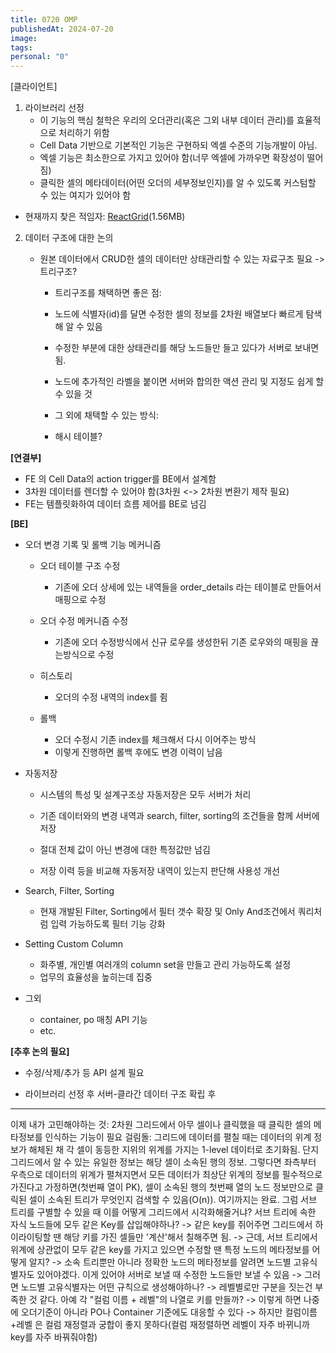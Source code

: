 ```yaml
---
title: 0720 OMP
publishedAt: 2024-07-20
image: 
tags: 
personal: "0"
---
```

[클라이언트]  

1. 라이브러리 선정
	- 이 기능의 핵심 철학은 우리의 오더관리(혹은 그외 내부 데이터 관리)를 효율적으로 처리하기 위함
	- Cell Data 기반으로 기본적인 기능은 구현하되 엑셀 수준의 기능개발이 아님.
	- 엑셀 기능은 최소한으로 가지고 있어야 함(너무 엑셀에 가까우면 확장성이 떨어짐)
	- 클릭한 셀의 메타데이터(어떤 오더의 세부정보인지)를 알 수 있도록 커스텀할 수 있는 여지가 있어야 함

- 현재까지 찾은 적임자: [ReactGrid](https://reactgrid.com/features)(1.56MB)

2. 데이터 구조에 대한 논의  

	- 원본 데이터에서 CRUD한 셀의 데이터만 상태관리할 수 있는 자료구조 필요 -> 트리구조?
		- 트리구조를 채택하면 좋은 점:
		
		- 노드에 식별자(id)를 달면 수정한 셀의 정보를 2차원 배열보다 빠르게 탐색해 알 수 있음
		- 수정한 부분에 대한 상태관리를 해당 노드들만 들고 있다가 서버로 보내면 됨.
		- 노드에 추가적인 라벨을 붙이면 서버와 합의한 액션 관리 및 지정도 쉽게 할 수 있을 것
	
		- 그 외에 채택할 수 있는 방식:
		
		- 해시 테이블?

**[연결부]**  

- FE 의 Cell Data의 action trigger를 BE에서 설계함
- 3차원 데이터를 렌더할 수 있어야 함(3차원 <-> 2차원 변환기 제작 필요)
- FE는 템플릿화하여 데이터 흐름 제어를 BE로 넘김

**[BE]**  

- 오더 변경 기록 및 롤백 기능 메커니즘

	- 오더 테이블 구조 수정
	
		- 기존에 오더 상세에 있는 내역들을 order_details 라는 테이블로 만들어서 매핑으로 수정
	
	- 오더 수정 메커니즘 수정
	
		- 기존에 오더 수정방식에서 신규 로우를 생성한뒤 기존 로우와의 매핑을 끊는방식으로 수정
	
	- 히스토리
	
		- 오더의 수정 내역의 index를 쥠
	
	- 롤백
	
		- 오더 수정시 기존 index를 체크해서 다시 이어주는 방식
		- 이렇게 진행하면 롤백 후에도 변경 이력이 남음

- 자동저장

	- 시스템의 특성 및 설계구조상 자동저장은 모두 서버가 처리
	- 기존 데이터와의 변경 내역과 search, filter, sorting의 조건들을 함께 서버에 저장

	- 절대 전체 값이 아닌 변경에 대한 특정값만 넘김

	- 저장 이력 등을 비교해 자동저장 내역이 있는지 판단해 사용성 개선

- Search, Filter, Sorting

	- 현재 개발된 Filter, Sorting에서 필터 갯수 확장 및 Only And조건에서 쿼리처럼 입력 가능하도록 필터 기능 강화

- Setting Custom Column

	- 화주별, 개인별 여러개의 column set을 만들고 관리 가능하도록 설정
	- 업무의 효율성을 높히는데 집중

- 그외

	- container, po 매칭 API 기능
	- etc.

**[추후 논의 필요]**  

- 수정/삭제/추가 등 API 설계 필요

- 라이브러리 선정 후 서버-클라간 데이터 구조 확립 후

---
이제 내가 고민해야하는 것:
2차원 그리드에서 아무 셀이나 클릭했을 때 클릭한 셀의 메타정보를 인식하는 기능이 필요
걸림돌: 그리드에 데이터를 펼칠 때는 데이터의 위계 정보가 해체된 채 각 셀이 동등한 지위의 위계를 가지는 1-level 데이터로 초기화됨. 단지 그리드에서 알 수 있는 유일한 정보는 해당 셀이 소속된 행의 정보.
그렇다면 좌측부터 우측으로 데이터의 위계가 펼쳐지면서 모든 데이터가 최상단 위계의 정보를 필수적으로 가진다고 가정하면(첫번째 열이 PK), 셀이 소속된 행의 첫번째 열의 노드 정보만으로 클릭된 셀이 소속된 트리가 무엇인지 검색할 수 있음(O(n)).
여기까지는 완료.
그럼 서브 트리를 구별할 수 있을 때 이를 어떻게 그리드에서 시각화해줄거냐?
서브 트리에 속한 자식 노드들에 모두 같은 Key를 삽입해야하나?
-> 같은 key를 쥐어주면 그리드에서 하이라이팅할 땐 해당 키를 가진 셀들만 '계산'해서 칠해주면 됨.
-> 근데, 서브 트리에서 위계에 상관없이 모두 같은 key를 가지고 있으면 수정할 땐 특정 노드의 메타정보를 어떻게 알지?
-> 소속 트리뿐만 아니라 정확한 노드의 메타정보를 알려면 노드별 고유식별자도 있어야겠다. 이게 있어야 서버로 보낼 때 수정한 노드들만 보낼 수 있음
-> 그러면 노드별 고유식별자는 어떤 규칙으로 생성해야하나?
-> 레벨별로만 구분을 짓는건 부족한 것 같다. 아예 각 "컬럼 이름 + 레벨"의 나열로 키를 만들까?
-> 이렇게 하면 나중에 오더기준이 아니라 PO나 Container 기준에도 대응할 수 있다
-> 하지만 컬럼이름+레벨 은 컬럼 재정렬과 궁합이 좋지 못하다(컬럼 재정렬하면 레벨이 자주 바뀌니까 key를 자주 바꿔줘야함)
